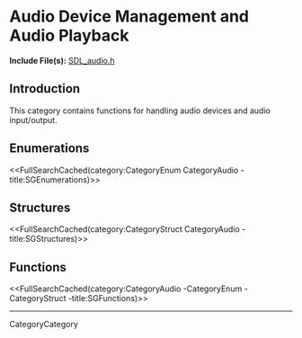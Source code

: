 
= Audio Device Management and Audio Playback =

'''Include File(s):'''  [http://hg.libsdl.org/SDL/file/default/include/SDL_audio.h SDL_audio.h]


== Introduction ==

This category contains functions for handling audio devices and audio input/output.

== Enumerations ==
<<FullSearchCached(category:CategoryEnum CategoryAudio -title:SGEnumerations)>>

== Structures ==
<<FullSearchCached(category:CategoryStruct CategoryAudio -title:SGStructures)>>

== Functions ==
<<FullSearchCached(category:CategoryAudio -CategoryEnum -CategoryStruct -title:SGFunctions)>>

----
CategoryCategory
